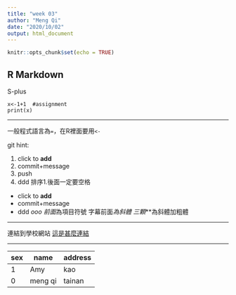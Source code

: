```yaml
---
title: "week 03"
author: "Meng Qi"
date: "2020/10/02"
output: html_document
---
```


```r
knitr::opts_chunk$set(echo = TRUE)
```

## R Markdown
S-plus

```｛r｝
x<-1+1  #assignment
print(x)
```

---

一般程式語言為`=`，在R裡面要用`<-`

git hint:


1. click to **add**
1. commit+message
1. push
1. ddd
排序1.後面一定要空格
* click to **add**
* commit+message
* ddd *ooo
前面*為項目符號 字幕前面*為斜體
三顆***為斜體加粗體

---

連結到學校網站
[這是甚麼連結](https://www.nkust.edu.tw/)

---

sex|name|address
---|---|---|
1|Amy|kao
0|meng qi|tainan
